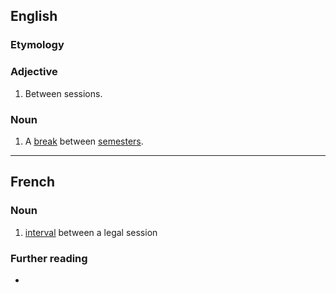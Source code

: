 ==English==

===Etymology===
{{prefix|en|inter|session}}

===Adjective===
{{en-adj|-}}

# Between sessions.

===Noun===
{{wikipedia}}
{{en-noun}}

# {{lb|en|US}} A [[break]] between [[semester]]s.

----

==French==

===Noun===
{{fr-noun|f}}

# [[interval]] between a legal session

===Further reading===
* {{R:TLFi}}